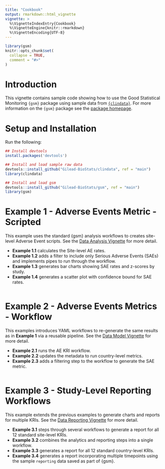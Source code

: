 ```yaml
---
title: "Cookbook"
output: rmarkdown::html_vignette
vignette: >
  %\VignetteIndexEntry{Cookbook}
  %\VignetteEngine{knitr::rmarkdown}
  %\VignetteEncoding{UTF-8}
---
```


```r
library(gsm)
knitr::opts_chunk$set(
  collapse = TRUE,
  comment = "#>"
)
```

# Introduction

This vignette contains sample code showing how to use the Good Statistical Monitoring `{gsm}` package using sample data from [`{clindata}`](https://github.com/Gilead-BioStats/clindata). For more information on the `{gsm}` package see the [package homepage](https://gilead-biostats.github.io/gsm/).

# Setup and Installation

Run the following:

```r
## Install devtools
install.packages('devtools')

## Install and load sample raw data
devtools::install_github("Gilead-BioStats/clindata", ref = "main")
library(clindata)

## Install and load gsm
devtools::install_github("Gilead-BioStats/gsm", ref = "main")
library(gsm)
```

# Example 1 - Adverse Events Metric - Scripted

This example uses the standard {gsm} analysis workflows to creates site-level Adverse Event scripts. See the [Data Analysis Vignette](https://gilead-biostats.github.io/gsm/articles/DataAnalysis.html) for more detail.

- **Example 1.1** calculates the Site-level AE rates.
- **Example 1.2** adds a filter to include only Serious Adverse Events (SAEs) and implements pipes to run through the workflow.
- **Example 1.3** generates bar charts showing SAE rates and z-scores by study.
- **Example 1.4** generates a scatter plot with confidence bound for SAE rates.

```r

```

# Example 2 - Adverse Events Metrics - Workflow

This examples introduces YAML workflows to re-generate the same results as in **Example 1** via a reusable pipeline. See the [Data Model Vignette](https://gilead-biostats.github.io/gsm/articles/DataModel.html) for more detail.

- **Example 2.1** runs the AE KRI workflow.
- **Example 2.2** updates the metadata to run country-level metrics.
- **Example 2.3** adds a filtering step to the workflow to generate the SAE metric.

```r

```

# Example 3 - Study-Level Reporting Workflows 

This example extends the previous examples to generate charts and reports for multiple KRIs. See the [Data Reporting Vignette](https://gilead-biostats.github.io/gsm/articles/DataReporting.html) for more detail.

- **Example 3.1** steps through several workflows to generate a report for all 12 standard site-level KRIs.
- **Example 3.2** combines the analytics and reporting steps into a single workflow.
- **Example 3.3** generates a report for all 12 standard country-level KRIs.
- **Example 3.4** generates a report incorporating multiple timepoints using the sample `reporting` data saved as part of {gsm}.  

```r

```
